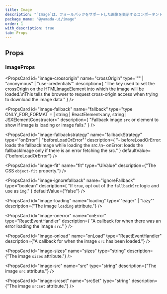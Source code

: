 ```yaml
---
title: Image
description: "`Image`は、フォールバックをサポートした画像を表示するコンポーネントです。"
package_name: "@yamada-ui/image"
order: 1
with_description: true
tab: Props
---
```


## Props

### ImageProps

<PropsCard
  id="image-crossorigin"
  name="crossOrigin"
  type='"" | "anonymous" | "use-credentials"'
  description={
    "The key used to set the crossOrigin on the HTMLImageElement into which the image will be loaded.\nThis tells the browser to request cross-origin access when trying to download the image data."
  }
/>

<PropsCard
  id="image-fallback"
  name="fallback"
  type="type ONLY_FOR_FORMAT =
  | string
  | ReactElement<any, string | JSXElementConstructor<any>>"
  description={
    "Fallback image `src` or element to show if image is loading or image fails."
  }
/>

<PropsCard
  id="image-fallbackstrategy"
  name="fallbackStrategy"
  type='"onError" | "beforeLoadOrError"'
  description={
    "- beforeLoadOrError: loads the fallbackImage while loading the src.\n- onError: loads the fallbackImage only if there is an error fetching the src."
  }
  defaultValue={"beforeLoadOrError"}
/>

<PropsCard
  id="image-fit"
  name="fit"
  type="UIValue<ObjectFit>"
  description={"The CSS `object-fit` property."}
/>

<PropsCard
  id="image-ignorefallback"
  name="ignoreFallback"
  type="boolean"
  description={
    "If `true`, opt out of the `fallbackSrc` logic and use as `img`."
  }
  defaultValue={"false"}
/>

<PropsCard
  id="image-loading"
  name="loading"
  type='"eager" | "lazy"'
  description={"The image `loading` attribute."}
/>

<PropsCard
  id="image-onerror"
  name="onError"
  type="ReactEventHandler<HTMLImageElement>"
  description={
    "A callback for when there was an error loading the image `src`."
  }
/>

<PropsCard
  id="image-onload"
  name="onLoad"
  type="ReactEventHandler<HTMLImageElement>"
  description={"A callback for when the image `src` has been loaded."}
/>

<PropsCard
  id="image-sizes"
  name="sizes"
  type="string"
  description={"The image `sizes` attribute."}
/>

<PropsCard
  id="image-src"
  name="src"
  type="string"
  description={"The image `src` attribute."}
/>

<PropsCard
  id="image-srcset"
  name="srcSet"
  type="string"
  description={"The image `srcset` attribute."}
/>
